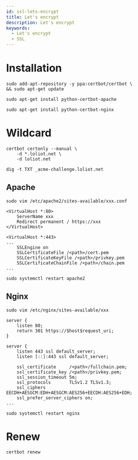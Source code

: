```yaml
---
id: ssl-lets-encrypt
title: Let's encrypt
description: Let's encrypt
keywords:
  - Let's encrypt
  - SSL
---
```


# Installation

```shell
sudo add-apt-repository -y ppa:certbot/certbot \
&& sudo apt-get update
```

```shell
sudo apt-get install python-certbot-apache
```

```shell
sudo apt-get install python-certbot-nginx
```

# Wildcard

```shell
certbot certonly --manual \
    -d *.loliot.net \
    -d loliot.net
```

```shell
dig -t TXT _acme-challenge.loliot.net
```

## Apache

```shell
sudo vim /etc/apache2/sites-available/xxx.conf
```

```apacheconf
<VirtualHost *:80>
    ServerName xxx
    Redirect permanent / https://xxx
</VirtualHost>

<VirtualHost *:443>
...
    SSLEngine on
    SSLCertificateFile /<path>/cert.pem
    SSLCertificateKeyFile /<path>/privkey.pem
    SSLCertificateChainFile /<path>/chain.pem
...
```

```shell
sudo systemctl restart apache2
```

## Nginx

```shell
sudo vim /etc/nginx/sites-available/xxx
```

```nginx
server {
    listen 80;
    return 301 https://$host$request_uri;
}

server {
    listen 443 ssl default_server;
    listen [::]:443 ssl default_server;

    ssl_certificate     /<path>/fullchain.pem;
    ssl_certificate_key /<path>/privkey.pem;
    ssl_session_timeout 5m;
    ssl_protocols       TLSv1.2 TLSv1.3;
    ssl_ciphers         EECDH+AESGCM:EDH+AESGCM:AES256+EECDH:AES256+EDH;
    ssl_prefer_server_ciphers on;
...

```

```shell
sudo systemctl restart nginx
```

# Renew

```shell
certbot renew
```
